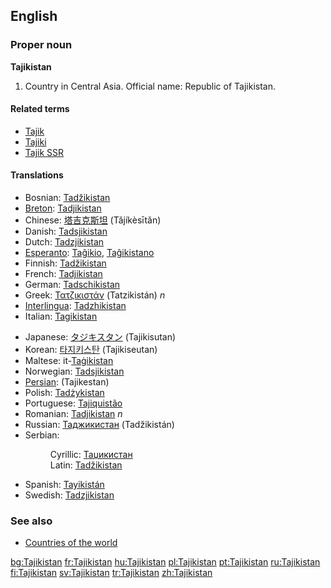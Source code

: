 ==English==
{{wikipedia}}
===Proper noun===
'''Tajikistan'''

# Country in Central Asia. Official name: Republic of Tajikistan.

====Related terms====
*[[Tajik]]
*[[Tajiki]]
*[[Tajik SSR]]

====Translations====
{{top}}
*Bosnian: [[Tadžikistan]] {{m}}
*[[Breton]]: [[Tadjikistan]]
*Chinese: [[塔吉克斯坦]] (Tǎjíkèsītǎn)
*Danish: [[Tadsjikistan]]
*Dutch: [[Tadzjikistan]]
*[[Esperanto]]: [[Taĝikio]], [[Taĝikistano]]
*Finnish: [[Tadžikistan]]
*French: [[Tadjikistan]]
*German: [[Tadschikistan]]
*Greek: [[Τατζικιστάν]] (Tatzikistán) ''n''
*[[Interlingua]]: [[Tadzhikistan]]
*Italian: [[Tagikistan]]
{{mid}}
*Japanese: [[タジキスタン]] (Tajikisutan)
*Korean: [[타지키스탄]] (Tajikiseutan)
*Maltese: it-[[Taġikistan]]
*Norwegian: [[Tadsjikistan]]
*[[Persian]]: {{FAchar|[[تاجيكستان]]}} (Tajikestan)
*Polish: [[Tadżykistan]]
*Portuguese: [[Tajiquistão]]
*Romanian: [[Tadjikistan]] ''n''
*Russian: [[Таджикистан]] (Tadžikistán) {{m}}
*Serbian:
*:Cyrillic: [[Таџикистан]] {{m}}
*:Latin: [[Tadžikistan]] {{m}}
*Spanish: [[Tayikistán]]
*Swedish: [[Tadzjikistan]]
{{bottom}}

===See also===
*[[Countries of the world]]

[[bg:Tajikistan]]
[[fr:Tajikistan]]
[[hu:Tajikistan]]
[[pl:Tajikistan]]
[[pt:Tajikistan]]
[[ru:Tajikistan]]
[[fi:Tajikistan]]
[[sv:Tajikistan]]
[[tr:Tajikistan]]
[[zh:Tajikistan]]